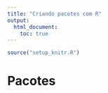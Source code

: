```yaml
---
title: "Criando pacotes com R"
output:
  html_document:
    toc: true
---
```


```r
source("setup_knitr.R")
```

# Pacotes
